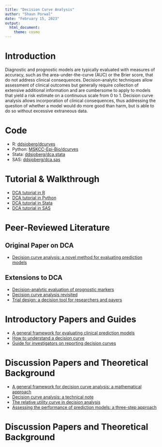 ```yaml
---
title: "Decision Curve Analysis"
author: "Shaun Porwal"
date: "February 15, 2023"
output:
  html_document:
    theme: cosmo
---
```


# Introduction

Diagnostic and prognostic models are typically evaluated with measures of accuracy, such as the area-under-the-curve (AUC) or the Brier score, that do not address clinical consequences. Decision-analytic techniques allow assessment of clinical outcomes but generally require collection of extensive additional information and are cumbersome to apply to models that yield a risk estimate on a continuous scale from 0 to 1. Decision curve analysis allows incorporation of clinical consequences, thus addressing the question of whether a model would do more good than harm, but is able to do so without excessive extraneous data.

# Code

- R: [ddsjoberg/dcurves](https://github.com/ddsjoberg/dcurves)
- Python: [MSKCC-Epi-Bio/dcurves](https://github.com/MSKCC-Epi-Bio/dcurves)
- Stata: [ddsjoberg/dca.stata](https://github.com/ddsjoberg/dca.stata)
- SAS: [ddsjoberg/dca.sas](https://github.com/ddsjoberg/dca.sas)

# Tutorial & Walkthrough

- [DCA tutorial in R](https://www.danieldsjoberg.com/dca-tutorial/dca-tutorial-r.html)
- [DCA tutorial in Python](https://www.danieldsjoberg.com/dca-tutorial/dca-tutorial-python.html)
- [DCA tutorial in Stata](https://www.danieldsjoberg.com/dca-tutorial/dca-tutorial-stat.html)
- [DCA tutorial in SAS](https://www.danieldsjoberg.com/dca-tutorial/dca-tutorial-sas.html)

# Peer-Reviewed Literature

## Original Paper on DCA

- [Decision curve analysis: a novel method for evaluating prediction models](https://pubmed.ncbi.nlm.nih.gov/17099194/)

## Extensions to DCA

- [Decision-analytic evaluation of prognostic markers](https://pubmed.ncbi.nlm.nih.gov/19036144/)
- [Decision curve analysis revisited](https://pubmed.ncbi.nlm.nih.gov/17550609/)
- [Trial design: a decision tool for researchers and payers](https://pubmed.ncbi.nlm.nih.gov/17022818/)

# Introductory Papers and Guides

- [A general framework for evaluating clinical prediction models](https://pubmed.ncbi.nlm.nih.gov/26810254/)
- [How to understand a decision curve](https://diagnprognres.biomedcentral.com/articles/10.1186/s41512-019-0064-7)
- [Guide for investigators on reporting decision curves](https://www.sciencedirect.com/science/article/pii/S0302283818306407?via%3Dihub)

# Discussion Papers and Theoretical Background

- [A general framework for decision curve analysis: a mathematical approach](https://pubmed.ncbi.nlm.nih.gov/19132141/)
- [Decision curve analysis: a technical note](https://pubmed.ncbi.nlm.nih.gov/20172362/)
- [The relative utility curve in decision analysis](https://pubmed.ncbi.nlm.nih.gov/20069131/)
- [Assessing the performance of prediction models: a three-step approach](https://pubmed.ncbi.nlm.nih.gov/20010215/)


# Discussion Papers and Theoretical Background










